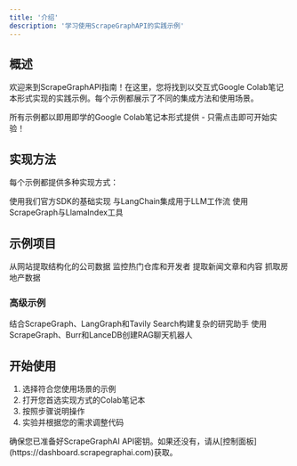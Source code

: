 ```yaml
---
title: '介绍'
description: '学习使用ScrapeGraphAPI的实践示例'
---
```


## 概述

欢迎来到ScrapeGraphAPI指南！在这里，您将找到以交互式Google Colab笔记本形式实现的实践示例。每个示例都展示了不同的集成方法和使用场景。

<Note>
所有示例都以即用即学的Google Colab笔记本形式提供 - 只需点击即可开始实验！
</Note>

## 实现方法

每个示例都提供多种实现方式：

<CardGroup cols={3}>
  <Card title="SDK直接使用" icon="box">
    使用我们官方SDK的基础实现
  </Card>
  <Card title="LangChain集成" icon="link">
    与LangChain集成用于LLM工作流
  </Card>
  <Card title="LlamaIndex集成" icon="database">
    使用ScrapeGraph与LlamaIndex工具
  </Card>
</CardGroup>

## 示例项目

<CardGroup cols={2}>
  <Card
    title="🏢 公司信息"
    icon="building"
    href="/cookbook/examples/company-info"
  >
    从网站提取结构化的公司数据
  </Card>
  <Card
    title="🌟 GitHub趋势"
    icon="github"
    href="/cookbook/examples/github-trending"
  >
    监控热门仓库和开发者
  </Card>
  <Card
    title="📰 Wired文章"
    icon="newspaper"
    href="/cookbook/examples/wired"
  >
    提取新闻文章和内容
  </Card>
  <Card
    title="🏠 房产列表"
    icon="house"
    href="/cookbook/examples/homes"
  >
    抓取房地产数据
  </Card>
</CardGroup>

### 高级示例

<CardGroup cols={2}>
  <Card
    title="🔬 使用Tavily的研究助手"
    icon="microscope"
    href="/cookbook/examples/research-agent"
  >
    结合ScrapeGraph、LangGraph和Tavily Search构建复杂的研究助手
  </Card>
  <Card
    title="💬 网页对话"
    icon="comments"
    href="/cookbook/examples/chat-webpage"
  >
    使用ScrapeGraph、Burr和LanceDB创建RAG聊天机器人
  </Card>
</CardGroup>

## 开始使用

1. 选择符合您使用场景的示例
2. 打开您首选实现方式的Colab笔记本
3. 按照步骤说明操作
4. 实验并根据您的需求调整代码

<Note>
确保您已准备好ScrapeGraphAI API密钥。如果还没有，请从[控制面板](https://dashboard.scrapegraphai.com)获取。
</Note> 